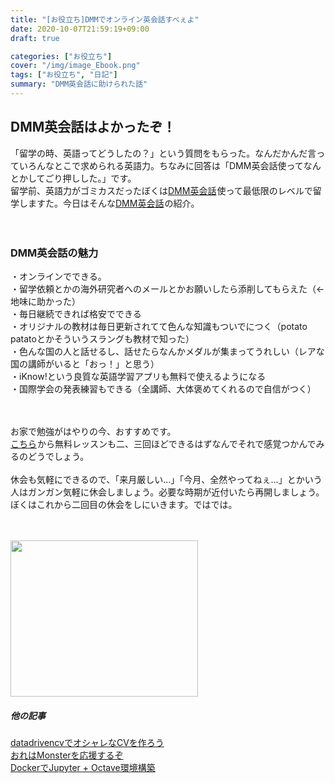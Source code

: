 ```yaml
---
title: "[お役立ち]DMMでオンライン英会話すべぇよ"
date: 2020-10-07T21:59:19+09:00
draft: true

categories: ["お役立ち"]
cover: "/img/image_Ebook.png"
tags: ["お役立ち", "日記"]
summary: "DMM英会話に助けられた話"
---
```


## DMM英会話はよかったぞ！ 
  
  
「留学の時、英語ってどうしたの？」という質問をもらった。なんだかんだ言っていろんなとこで求められる英語力。ちなみに回答は「DMM英会話使ってなんとかしてごり押しした。」です。<br>
留学前、英語力がゴミカスだったぼくは<a href="//af.moshimo.com/af/c/click?a_id=2179241&p_id=906&pc_id=1119&pl_id=11720&guid=ON" rel="nofollow">DMM英会話</a><img src="//i.moshimo.com/af/i/impression?a_id=2179241&p_id=906&pc_id=1119&pl_id=11720" width="1" height="1" style="border:none;">使って最低限のレベルで留学しますた。今日はそんな<a href="//af.moshimo.com/af/c/click?a_id=2179241&p_id=906&pc_id=1119&pl_id=11720&guid=ON" rel="nofollow">DMM英会話</a><img src="//i.moshimo.com/af/i/impression?a_id=2179241&p_id=906&pc_id=1119&pl_id=11720" width="1" height="1" style="border:none;">の紹介。<br>
<br>
<br>

### DMM英会話の魅力 
  
  
・オンラインでできる。<br>
・留学依頼とかの海外研究者へのメールとかお願いしたら添削してもらえた（←地味に助かった）<br>
・毎日継続できれば格安でできる<br>
・オリジナルの教材は毎日更新されてて色んな知識もついでにつく（potato patatoとかそういうスラングも教材で知った）<br>
・色んな国の人と話せるし、話せたらなんかメダルが集まってうれしい（レアな国の講師がいると「おっ！」と思う）<br>
・iKnow!という良質な英語学習アプリも無料で使えるようになる<br>
・国際学会の発表練習もできる（全講師、大体褒めてくれるので自信がつく）<br>
<br><br>

お家で勉強がはやりの今、おすすめです。<br>
<a href="//af.moshimo.com/af/c/click?a_id=2179241&p_id=906&pc_id=1119&pl_id=11778&guid=ON" rel="nofollow">こちら</a><img src="//i.moshimo.com/af/i/impression?a_id=2179241&p_id=906&pc_id=1119&pl_id=11778" width="1" height="1" style="border:none;">から無料レッスンも二、三回ほどできるはずなんでそれで感覚つかんでみるのどうでしょう。<br>
<br>
休会も気軽にできるので、「来月厳しい…」「今月、全然やってねぇ…」とかいう人はガンガン気軽に休会しましょう。必要な時期が近付いたら再開しましょう。ぼくはこれから二回目の休会をしにいきます。ではでは。<br>
<br><br>

<a href="//af.moshimo.com/af/c/click?a_id=2179241&p_id=906&pc_id=1119&pl_id=11765&guid=ON" rel="nofollow"><img src="//image.moshimo.com/af-img/0270/000000011765.jpg" width="300" height="250" style="border:none;"></a><img src="//i.moshimo.com/af/i/impression?a_id=2179241&p_id=906&pc_id=1119&pl_id=11765" width="1" height="1" style="border:none;">
<br>

##### 他の記事

 [datadrivencvでオシャレなCVを作ろう](https://susishushi.github.io/my_blog/post/datacv/)<br>
[おれはMonsterを応援するぞ](https://susishushi.github.io/my_blog/post/monster/)<br>
[DockerでJupyter + Octave環境構築](https://susishushi.github.io/my_blog/post/docker_octave/)
